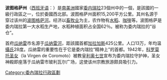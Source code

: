 {{VenezuelanState New
|name =波图格萨州
|es-name=Portuguesa
|image_flag=Flag_of_Portuguesa.svg
|image_coa =
|state_motto = Honor y Gloria <br />（[[西班牙语|西班牙语]]：荣誉和光荣）
|image_map = Portuguesa in Venezuela.svg
|date_creation = 1909年
|capital = [[瓜纳雷|瓜纳雷]]
|area = 15,200
|area_percentage = 1.65
|area_percentage_rank =12
|population = 873,400
|year_estimate = 2007
|population_percentage = 3.34
|population_percentage_rank =12
|emblematic_tree = Caoba
|binomial_name = Swietenia macrophylla
|ISO_code = VE-P
|governor = Antonia Muñoz
|mandate_start = 2004年
|mandate_end = 2008年
|website = http://www.portuguesa.gob.ve
|website_name =Gobierno de Portuguesa
|footnotes =
|}}'''波图格萨州'''（[[西班牙语|西班牙语]]：'''{{lang|es|Estado Portuguesa}}'''）是[[南美洲|南美洲]]國家[[委内瑞拉|委内瑞拉]]23個州中的一個，是該國的一級行政區之一，位於委國西北部。波图格萨州面积15,200平方公里。其州名源于穿过该州的[[波图格萨河|波图格萨河]]。经济以[[畜牧业|畜牧业]]为主，农作物有[[水稻|水稻]]、[[咖啡|咖啡]]等。波图格萨是委内瑞拉第一大水稻生产地，水稻种植面积占全国62％。被称为委内瑞拉的“谷仓”。

首府[[瓜纳雷|瓜纳雷]]市名源于[[瓜纳雷河|瓜纳雷河]]，距該國首都[[加拉加斯|加拉加斯]]425公里。人口13万，年均温[[攝氏|攝氏]]28度。瓜纳雷的重要性在于它是委内瑞拉“精神上”的首都。1942年，[[科罗莫托圣女|科罗莫托圣女]]（la Virgen de Coromoto）被教皇[[利奥七世|利奥七世]]宣布为委内瑞拉守护神，圣女神殿即座落于瓜纳雷市玻利瓦尔广场，这使该州宗教旅游颇具吸引力。

{{DEFAULTSORT:Portuguesa}}
{{Venezuela-geo-stub}}
{{委內瑞拉行政區劃}}
[[Category:委內瑞拉行政區劃|Category:委內瑞拉行政區劃]]
